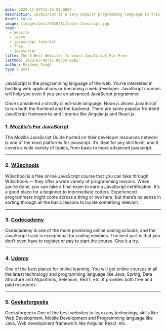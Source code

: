 ```yaml
---
date: 2020-11-07T14:26:54.000Z
description: JavaScript is a very popular programming language in this world. you interested in building web applications or becoming a web developer, so you definitely learn it.
draft: false
image: /images/post/2020/11/Learn-Javscript.jpg
tags:
  - Website
  - learn
  - javascript tutorial
  - free
  - javascript
title: The 5 Best Websites To Learn JavaScript For Free
lastmod: 2023-03-09T15:08:54.828Z
author: Rajdeep Singh
type : post
---
```


JavaScript is the programming language of the web. You’re interested in building web applications or becoming a web developer. JavaScript courses will help you even if you are an advanced
JavaScript programmer. 

Once considered a strictly client-side language, Node.js allows JavaScript to run both the frontend and the backend. There are some popular frontend JavaScript frameworks and libraries like Angular.js and React.js.

### 1. [Mozilla’s For JavaScript](https://developer.mozilla.org/en-US/docs/Web/JavaScript/Guide)

The Mozilla JavaScript Guide hosted on their developer resources network is one of the most platforms for javascript. It’s ideal for any skill level, and it
covers a wide variety of topics, from basic to more advanced javascript.

---

### 2. [W3schools](https://www.w3schools.com/js/)

W3school is a free online JavaScript course that you can take through W3schools — they offer a wide variety of programming lessons. When you’re done, you can
take a final exam to earn a JavaScript certification. It’s a good place for a beginner to intermediate coders. Experienced programmers might come across a
thing or two here, but there’s no sense in sorting through all the basic lessons to locate something relevant.

---

### 3. [Codecademy](https://l.facebook.com/l.php?u=https%3A%2F%2Fwww.codecademy.com%2Fcatalog%2Flanguage%2Fjavascript&h=AT2dXpeRVDrBRwTpX_jFnqISV5mDXltNtO5ScecN6iDCUJEAype2cWwN-jvTvI9TWuaN3eCGse5WuJYtm-CQ0MlCToOyodLos5GOczZCY5zrPqq2C3VScnDDTvo9BcmSC4O5_Y976O6oqkMPBbmzhxmndhtIqA)

Codecademy is one of the more promising online coding schools, and the JavaScript track is exceptional for coding newbies. The best part is that you
don’t even have to register or pay to start the course. Give it a try.

---

### 4. [Udemy](https://l.facebook.com/l.php?u=https%3A%2F%2Fwww.udemy.com%2Ftopic%2Fjavascript%2F&h=AT0oQIPkQ0vAT6oJ72IKI7zBR3jq40IULsbHm6nVGXeTtC6gMv16JEZEaNwNDoHu1vwihNkl_Q725Uz2XqopJXQkOHjzRgSwsiFgvx3AyqZuG9dKjlZQFX4OW3gL3Bz2zyolUVTXU5XD-JR7chy3PmszSRFnTQ)

One of the best places for online learning. You will get online courses in all the latest technology and programming language like Java, Spring, Data Structure
and Algorithms, Selenium, REST, etc. It provides both free and paid resources.

---

### 5. [Geeksforgeeks](https://l.facebook.com/l.php?u=https%3A%2F%2Fwww.geeksforgeeks.org%2Fjavascript-tutorial%2F&h=AT2VsGxwjRn_C5R2MKIt9xMiBzSwfWNkWRlboIPzSv_HQPLtLYuXv6DjW09rR0g96PKzPRAvf1S1dKFyEqxu84SQSSPJj50BLqWrUH8ugbaf9Xy3-kUGmeERZAln9pgUTF8YwGIypEeMQNZ5RcbpmMvMEy3WFw)

Geeksforgeeks One of the best websites to learn any technology, skills like Web Development, Mobile Development and Programming language like Java, Web
development framework like Angular, React, etc.

